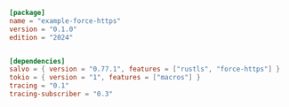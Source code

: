 ```toml  title="force-https/Cargo.toml"
[package]
name = "example-force-https"
version = "0.1.0"
edition = "2024"


[dependencies]
salvo = { version = "0.77.1", features = ["rustls", "force-https"] }
tokio = { version = "1", features = ["macros"] }
tracing = "0.1"
tracing-subscriber = "0.3"

```